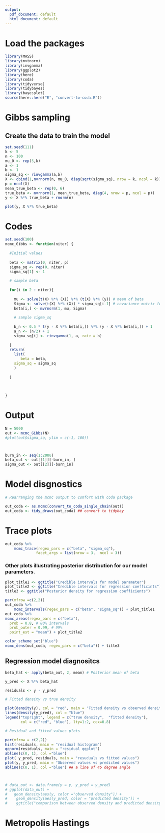 ```yaml
---
output:
  pdf_document: default
  html_document: default
---
```

# Load the packages

```r
library(MASS)
library(mvtnorm)
library(invgamma)
library(ggplot2)
library(here)
library(coda)
library(tidyverse)
library(tidybayes)
library(bayesplot)
source(here::here("R", "convert-to-coda.R"))
```

# Gibbs sampling

## Create the data to train the model

```r
set.seed(111)
k <- 5
n <- 100
mu_0 <- rep(5,k)
a <- 1
b <- 1
sigma_sq <- rinvgamma(a,b)
X <- cbind(1,mvrnorm(n, mu_0, diag(sqrt(sigma_sq), nrow = k, ncol = k)))
p = ncol(X)
mean_true_beta <- rep(0, 6)
true_beta <- mvrnorm(1, mean_true_beta, diag(4, nrow = p, ncol = p))
y <- X %*% true_beta + rnorm(n)

plot(y, X %*% true_beta)
```

# Codes

```r
set.seed(100)
mcmc_Gibbs <- function(niter) {
  
  #Initial values
  
  beta <- matrix(0, niter, p)
  sigma_sq <- rep(0, niter)
  sigma_sq[1] <- 1
  
  # sample beta 
  
  for(i in 2 : niter){
    
    mu <- solve(t(X) %*% (X)) %*% (t(X) %*% (y)) # mean of beta
    Sigma <- solve(t(X) %*% (X)) * sigma_sq[i-1] # covariance matrix for beta
    beta[i,] <- mvrnorm(1, mu, Sigma)
    
    # sample sigma_sq
    
    b_n <- 0.5 * t(y - X %*% beta[i,]) %*% (y - X %*% beta[i,]) + 1
    a_n <- (n/2) + 1
    sigma_sq[i] <- rinvgamma(1, a, rate = b)
    
  }
  return(
    list(
       beta = beta, 
    sigma_sq = sigma_sq
    )
   
  )
    
    
      
}

```

# Output

```r
N = 5000
out <- mcmc_Gibbs(N)
#plot(out$sigma_sq, ylim = c(-1, 100))



burn_in <- seq(1:2000)
beta_out <- out[[1]][-burn_in, ]
sigma_out <- out[[2]][-burn_in]

```
# Model disgnostics

```r

# Rearranging the mcmc output to comfort with coda package

out_coda <- as.mcmc(convert_to_coda_single_chain(out))
out_coda <- tidy_draws(out_coda) ## convert to tidybay

```
# Trace plots

```r

out_coda %>%
    mcmc_trace(regex_pars = c("beta", "sigma_sq"),
              facet_args = list(nrow = 3,  ncol = 3))
```

### Other plots illustrating posterior distribution for our model parameters.


```r
plot_title1 <- ggtitle("Credible intervals for model parameter")
plot_title2 <- ggtitle("Credible intervals for regression coefficints")
title3 <- ggtitle("Posterior density for regression coefficients")

par(mfrow =c(2,2))
out_coda %>%
    mcmc_intervals(regex_pars = c("beta", "sigma_sq")) + plot_title1
out_coda %>%
mcmc_areas(regex_pars = c("beta"),
  prob = 0.8, # 80% intervals
  prob_outer = 0.99, # 99%
  point_est = "mean") + plot_title2

color_scheme_set("blue")
mcmc_dens(out_coda, regex_pars = c("beta")) + title3

```

## Regression model diagnositcs

```r

beta_hat <- apply(beta_out, 2, mean) # Posterior mean of beta

y_pred <- X %*% beta_hat

residuals <- y - y_pred

# Fitted density vs true density

plot(density(y), col = "red", main = "Fitted density vs observed density")
lines(density(y_pred), col = "blue")
legend("topright", legend = c("true density",  "fitted density"),
       col = c("red", "blue"), lty=1:2, cex=0.8)

# Residual and fitted values plots

par(mfrow = c(2,2))
hist(residuals, main = "residual histogram")
qqnorm(residuals, main = "residual qqplot")
abline(c(0, 1), col ="blue")
plot( y_pred, residuals, main = "resuduals vs fitted values")
plot(y, y_pred, main = "Observed values vs predicted values")
abline(c(0, 1), col ="blue") ## a line of 45 degree angle



# data_out <- data.frame(y = y, y_pred = y_pred)
# ggplot(data_out) +
#   geom_density(aes(y, color ="observed density")) +
#    geom_density(aes(y_pred, color = "predicted density")) +
#    ggtitle("comparison between observed density and predicted density") 


```   


# Metropolis Hastings